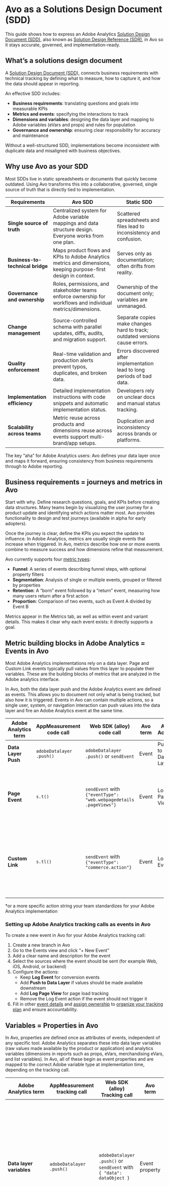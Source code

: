
# Avo as a Solutions Design Document (SDD)

This guide shows how to express an Adobe Analytics [Solution Design Document (SDD)](https://experienceleague.adobe.com/en/docs/analytics/implementation/prepare/solution-design), also known as [Solution Design Reference (SDR)](https://experienceleague.adobe.com/en/docs/analytics/implementation/prepare/solution-design), in Avo so it stays accurate, governed, and implementation-ready.

## What’s a solutions design document

A [Solution Design Document (SDD)](https://experienceleague.adobe.com/en/docs/analytics/implementation/prepare/solution-design), connects business requirements with technical tracking by defining what to measure, how to capture it, and how the data should appear in reporting.

An effective SDD includes:

- **Business requirements**: translating questions and goals into measurable KPIs
- **Metrics and events**: specifying the interactions to track
- **Dimensions and variables**: designing the data layer and mapping to Adobe variables (eVars and props) and rules for population
- **Governance and ownership**: ensuring clear responsibility for accuracy and maintenance

Without a well-structured SDD, implementations become inconsistent with duplicate data and misaligned with business objectives.

## Why use Avo as your SDD

Most SDDs live in static spreadsheets or documents that quickly become outdated. Using Avo transforms this into a collaborative, governed, single source of truth that is directly tied to implementation.

| Requirements | Avo SDD | Static SDD |
| ----- | ----- | ----- |
| **Single source of truth** | Centralized system for Adobe variable mappings and data structure design. Everyone works from one plan. | Scattered spreadsheets and files lead to inconsistency and confusion. |
| **Business-to-technical bridge** | Maps product flows and KPIs to Adobe Analytics metrics and dimensions, keeping purpose-first design in context. | Serves only as documentation; often drifts from reality. |
| **Governance and ownership** | Roles, permissions, and stakeholder teams enforce ownership for workflows and individual metrics/dimensions. | Ownership of the document only; variables are unmanaged. |
| **Change management** | Source-controlled schema with parallel updates, diffs, audits, and migration support. | Separate copies make changes hard to track; outdated versions cause errors. |
| **Quality enforcement** | Real-time validation and production alerts prevent typos, duplicates, and broken data. | Errors discovered after implementation lead to long periods of bad data. |
| **Implementation efficiency** | Detailed implementation instructions with code snippets and automatic implementation status. | Developers rely on unclear docs and manual status tracking. |
| **Scalability across teams** | Metric reuse across products and dimensions reuse across events support multi-brand/app setups. | Duplication and inconsistency across brands or platforms. |

The key “aha” for Adobe Analytics users: Avo defines your data layer once and maps it forward, ensuring consistency from business requirements through to Adobe reporting.

## Business requirements = journeys and metrics in Avo

Start with why. Define research questions, goals, and KPIs before creating data structures. Many teams begin by visualizing the user journey for a product update and identifying which actions matter most. Avo provides functionality to design and test journeys (available in alpha for early adopters).

Once the journey is clear, define the KPIs you expect the update to influence. In Adobe Analytics, metrics are usually single events that increase when triggered. In Avo, metrics describe how one or more events combine to measure success and how dimensions refine that measurement.

Avo currently supports four [metric types](/data-design/avo-tracking-plan/metrics):

- **Funnel**: A series of events describing funnel steps, with optional property filters
- **Segmentation**: Analysis of single or multiple events, grouped or filtered by properties
- **Retention**: A “born” event followed by a “return” event, measuring how many users return after a first action
- **Proportion**: Comparison of two events, such as Event A divided by Event B

Metrics appear in the Metrics tab, as well as within event and variant details. This makes it clear why each event exists: it directly supports a goal.

## Metric building blocks in Adobe Analytics = Events in Avo

Most Adobe Analytics implementations rely on a data layer. Page and Custom Link events typically pull values from this layer to populate their variables. These are the building blocks of metrics that are analyzed in the Adobe analytics interface.

In Avo, both the data layer push and the Adobe Analytics event are defined as events. This allows you to document not only what is being tracked, but also how it is triggered. Events in Avo can contain multiple actions, so a single user, system, or navigation interaction can push values into the data layer and fire an Adobe Analytics event at the same time.

| Adobe Analytics term | AppMeasurement code call | Web SDK (alloy) code call | Avo term | Avo Action | Purpose |
| ----- | ----- | ----- | ----- | ----- | ----- |
| **Data Layer Push** | `adobeDatalayer`<br/>`.push()` | `adobeDatalayer`<br/>`.push()` or `sendEvent` | Event | Push to Data Layer | Populates the data layer with variables. |
| **Page Event** | `s.t()` | `sendEvent` with `{"eventType": "web.webpagedetails`<br/>`.pageViews"}` | Event | Log Page View | Tracks page loads, increments page view counts, and populates page-related dimensions. |
| **Custom Link** | `s.tl()` | `sendEvent` with `{"eventType": "commerce.action"}` | Event | Log Event | Tracks events that appear as metrics in Adobe reports, such as purchases, sign-ups, or downloads. |

*or a more specific action string your team standardizes for your Adobe Analytics implementation

### Setting up Adobe Analytics tracking calls as events in Avo

To create a new event in Avo for your Adobe Analytics tracking call:

1. Create a new branch in Avo
2. Go to the Events view and click “+ New Event”
3. Add a clear name and description for the event
4. Select the sources where the event should be sent (for example Web, iOS, Android, or backend)
5. Configure the actions:
   - Keep **Log Event** for conversion events
   - Add **Push to Data Layer** if values should be made available downstream
   - Add **Log Page View** for page load tracking
   - Remove the Log Event action if the event should not trigger it
6. Fill in other [event details](/data-design/avo-tracking-plan/events#defining-events) and [assign ownership](/workspace-management/domains#setting-item-ownership) to [organize your tracking plan](/data-design/guides/organizing-metrics-and-events) and ensure accountability.

## Variables = Properties in Avo

In Avo, properties are defined once as attributes of events, independent of any specific tool. Adobe Analytics separates these into data layer variables (raw values made available by the product or application) and analytics variables (dimensions in reports such as props, eVars, merchandising eVars, and list variables). In Avo, all of these begin as event properties and are mapped to the correct Adobe variable type at implementation time, depending on the tracking call.

| Adobe Analytics term | AppMeasurement tracking call | Web SDK (alloy) Tracking call | Avo term | Description |
| ----- | ----- | ----- | ----- | ----- |
| **Data layer variables** | `adobeDatalayer`<br/>`.push()` | `adobeDatalayer`<br/>`.push()` or `sendEvent` with `{ "data": dataObject }` | Event property | Raw values made available by the product or application, often via a web or app data layer. In Avo these are defined as properties at design time, ensuring consistent naming and definitions across teams. |
| **Traffic variables (props)** | `s.t()` or `s.tl()` | `sendEvent` with `{ "data": dataObject }` | Event property | Hit-based dimensions tied only to the event where they are set. Typically used on page events. |
| **Conversion variables (eVars)** | `s.t()` or `s.tl()` | `sendEvent` with `{ "data": dataObject }` | Event property | Persistent dimensions that carry forward and tie to later conversion events. |
| **Merchandising eVars** | `s.t()` or `s.tl()` | `sendEvent` with `{ "data": dataObject }` | Event property | Specialized eVars for product attribution, used to tie product metadata to commerce events. |
| **List variables (listVars)** | `s.t()` or `s.tl()` | `sendEvent` with `{ "data": dataObject }` | Event property | Variables that allow multiple values to be stored in a single hit. |

### Setting Adobe Analytics variables up as properties in Avo

To create and/or add properties to events in Avo for Adobe Analytics:

1. Create a new branch in Avo
2. Open the event where you want to add a property
3. Click Add Event Property on the action where you want to add the property
   - For data layer variables, add to the “Push to Data Layer” action
   - For page variables (props), add to the “Log Page View” action
   - For conversion variables (eVars), add to the “Log Event” action
4. Search for an existing property to reuse or click “+ New Property” to create a new one
5. Name the property with a clear, human-readable name and give it a description. Use “Campaign ID” rather than “eVar10” so the plan is understandable by both technical and non-technical users
6. Configure variable mappings
   - If you manage mappings directly in Avo, use [name mapping](/data-design/guides/name-mapping) to assign the property to the correct eVar or prop while keeping the semantic name in your tracking plan
   - If mappings are handled in Adobe Launch, Tealium, or another tool, skip mapping in Avo but document the assigned eVar or prop number in the property description for clarity
7. Set [property value type](/data-design/avo-tracking-plan/properties#property-types-and-constraints), [property constraints](/data-design/avo-tracking-plan/properties#property-types-and-constraints) and [presence rules](/data-design/avo-tracking-plan/properties#configuring-when-properties-are-required-or-optional)
8. Fill in other [property details](/data-design/avo-tracking-plan/properties#property-definition)

#### Mapping to eVars and props in Avo

If you implement eVars and props directly using [variable overrides](https://experienceleague.adobe.com/en/docs/analytics/implementation/js/overrides) and do not map them elsewhere, you can manage the mapping in Avo with [name mapping](/data-design/guides/name-mapping). You define how the property should be implemented in the s.t() or s.tl() call while keeping its human-readable name in the tracking plan.

Using Avo for mapping has three main advantages:

- **Single source of truth mapping**: Define the name mapping once, and it applies to every event where that property is used
- **Mappings overview**: The Properties view shows semantic property names alongside their mapped eVars and props
- **Search by mapped names**: Find properties by their semantic name or mapped Adobe references (eVar/prop)

#### Best practices for setting up properties in Avo

- Use human-readable names so properties are understandable to both developers and Adobe Analytics users
- Reuse existing properties rather than creating duplicates
- Apply constraints and presence rules to enforce correct usage
- Assign ownership and stakeholders for accountability
- Organize with categories and filters to keep large tracking plans discoverable

## Implementation in Avo: validation and automatic implementation status

There are [two ways to implement events in Avo](/workflow/implement): by using your existing methods or by using [Avo Codegen](/implementation/avo-codegen-overview).

Regardless of approach, developers get:

- A [code changes view](/data-design/branches/code-changes) listing all events affected by tracking plan updates, with platform-specific snippets
- Automatic [implementation status](/data-design/avo-tracking-plan/implementation-status) showing which events have been implemented and whether they match the design
- [Validation tools](/workflow/validate) that help developers and QA confirm implementation is according to design

### Avo Codegen

**Codegen** produces type-safe code for implementing analytics. The data designer defines the event structure in the Avo Tracking Plan and specifies which platforms should send the event. Developers then implement the corresponding analytics calls using Codegen.

## Governance and ownership in Avo = branched workflows and required reviews

Avo helps teams ship reliable analytics at scale by structuring how changes are proposed, reviewed, owned, and discovered. Branched and approval workflows control updates, stakeholder teams define ownership and accountability, organization tools keep large plans tidy, and dedicated views and search make everything easy to find.

### **Branched and Approval Workflows**

As your tracking evolves, the [Avo workflow](https://www.avo.app/docs/workflow/overview) supports iteration through a [branched](https://www.avo.app/docs/data-design/branches), collaborative process. Multiple product updates can be designed and reviewed in parallel without creating conflicts.

To maintain quality, Avo also includes **[approval workflows](https://www.avo.app/docs/data-design/branches/approval-workflows)**. These require the right stakeholders to review and sign off before changes can be merged into the main tracking plan. This prevents unintended updates, enforces consistency, and creates a transparent audit trail of who approved what and when. For Adobe Analytics teams, this ensures that every new event, property, or variable mapping is properly vetted before going live.

### Enforced ownership

In line with Adobe Analytics SDD best practices, Avo enables **clear ownership** of both the SDD and individual items. Admins own the SDD and its workflows. Ownership and stakeholders for events and properties are managed via [stakeholder teams](https://www.avo.app/docs/data-design/avo-tracking-plan/stakeholder-domains).

When combined with approval workflows, ownership becomes enforceable. Teams responsible for specific metrics or dimensions can be configured as [automatic required reviewers](https://www.avo.app/docs/data-design/guides/managing-changes-impacting-multiple-stakeholders#automatic-reviewer-assignment), guaranteeing that nothing changes in the tracking plan without their input. Notifications keep stakeholders informed whenever their items are impacted, ensuring transparency and accountability.

### **Organizing your tracking plan**

KPIs (metrics in Avo), metrics (events in Avo) and dimensions (properties in Avo) can be [organized with categories, tags, stakeholder teams and more](https://www.avo.app/docs/data-design/guides/organizing-metrics-and-events). This structure makes large tracking plans easier to manage, prevents duplication, and allows stakeholders to focus only on the areas relevant to them.

### **Discoverability**

**Events view**  
The events view provides a complete overview of all events in your tracking plan. You can see which actions are assigned to each event and filter the list by any dimension. For example, you might choose to view only the conversion events that the authentication team is responsible for.

**Properties view**  
The properties view gives you insight into all event properties, including their mappings to eVars and props. You can filter by category, owner, or other attributes, and organize properties to make them easier to manage at scale.

**Search**  
Avo’s search makes finding items simple. You can search by semantic property names, similar names, or mapped Adobe Analytics references such as eVar20. This allows both analysts and developers to quickly locate the right variables, regardless of whether they think in terms of business context or Adobe variable names.

Together, these views make large and complex tracking plans easy to navigate, audit, and maintain.

## Next up

- [Get your tracking plan into Avo](/publishing/import/get-tracking-plan-into-avo)
- [The Avo workflow](/workflow/overview)
- [Observability with Inspector](/inspector/start-using-inspector)


